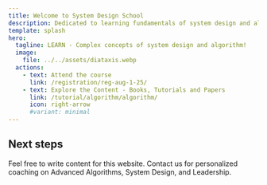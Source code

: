 ```yaml
---
title: Welcome to System Design School
description: Dedicated to learning fundamentals of system design and algorithm.
template: splash
hero:
  tagline: LEARN - Complex concepts of system design and algorithm!
  image:
    file: ../../assets/diataxis.webp
  actions:
    - text: Attend the course 
      link: /registration/reg-aug-1-25/
    - text: Explore the Content - Books, Tutorials and Papers
      link: /tutorial/algorithm/algorithm/
      icon: right-arrow
      #variant: minimal
---
```



## Next steps

<CardGrid>
	<Card title="Contribute" icon="add-document">
		Feel free to write content for this website.
	</Card>
	<Card title="Get personalized coaching" icon="setting">
		Contact us for personalized coaching on Advanced Algorithms, System Design, and Leadership.
	</Card>
	
</CardGrid>
